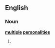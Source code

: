 ==English==

===Noun===
'''[[multiple]] [[personalities]]'''

# {{plural of|[[multiple personality]]}}
